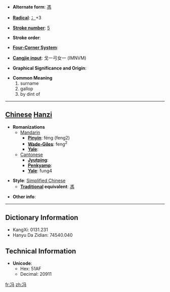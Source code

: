 * '''Alternate form''': [[馮]]

* '''[[Wiktionary:Chinese radical index| Radical]]''': [[Wiktionary:Chinese radical index 冫|冫]]+3

* '''[[Wiktionary:Chinese total strokes index|Stroke number]]''': [[Wiktionary:Chinese total strokes index 5|5]]

* '''Stroke order''': 

* '''[[Wiktionary:Chinese four corner index|Four-Corner System]]''': 

* '''[[Wiktionary:Chinese Cangjie index|Cangjie input]]''': 戈一弓女一 (IMNVM)

* '''Graphical Significance and Origin''': 

* '''Common Meaning'''
*#surname
*# gallop
*# by dint of


----

== [[Chinese]] [[Hanzi]] ==

* '''Romanizations'''
** [[Mandarin]]
*** '''[[Pinyin]]''': féng (feng2)
*** '''[[Wade-Giles]]''': feng<sup>2</sup>
*** '''[[Yale]]''': 
**[[Cantonese]]
***'''[[Jyutping]]''':
***'''[[Penkyamp]]''': 
***'''[[Yale]]''': fung4

* '''Style''': [[Simplified Chinese]] 
** '''[[Traditional Chinese|Traditional]] equivalent''': [[馮]]

* '''Other info''': 

----

== Dictionary Information ==

* KangXi: 0131.231
* Hanyu Da Zidian: 74540.040

== Technical Information ==

* '''Unicode''':
** Hex: 51AF
** Decimal: 20911

[[fr:冯]]
[[zh:冯]]